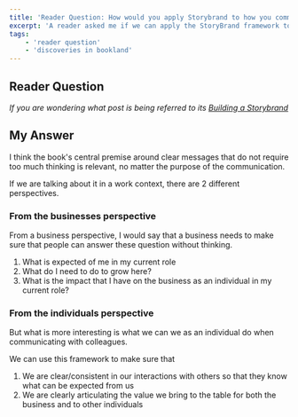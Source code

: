 ```yaml
---
title: 'Reader Question: How would you apply Storybrand to how you communicate at work?'
excerpt: 'A reader asked me if we can apply the StoryBrand framework to communicate at work, even though it seems to be oriented towards marketing messaging. What do I think? Lets find out'
tags:
    - 'reader question'
    - 'discoveries in bookland'
---
```


## Reader Question

<Quote quote="Even though the Building a Storybrand seems to be mostly oriented towards marketing messaging, how would you apply it to general messaging at work?" />

_If you are wondering what post is being referred to its [Building a Storybrand](https://www.discoveriesinbookland.com/blog/building-a-storybrand)_

## My Answer

I think the book's central premise around clear messages that do not require too much thinking is relevant, no matter the purpose of the communication.

If we are talking about it in a work context, there are 2 different perspectives.

### From the businesses perspective

From a business perspective, I would say that a business needs to make sure that people can answer these question without thinking.

1. What is expected of me in my current role
2. What do I need to do to grow here?
3. What is the impact that I have on the business as an individual in my current role?

### From the individuals perspective

But what is more interesting is what we can we as an individual do when communicating with colleagues.

We can use this framework to make sure that

1. We are clear/consistent in our interactions with others so that they know what can be expected from us
2. We are clearly articulating the value we bring to the table for both the business and to other individuals
